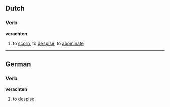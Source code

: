 ==Dutch==
===Verb===
'''verachten'''

# to [[scorn]], to [[despise]], to [[abominate]]

----

==German==
===Verb===
'''verachten'''

# to [[despise]]